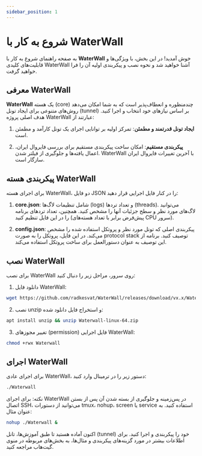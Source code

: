```yaml
---
sidebar_position: 1
---
```


# شروع به کار با WaterWall

به صفحه راهنمای شروع به کار با **WaterWall** خوش آمدید! در این بخش، با ویژگی‌ها و قابلیت‌های کلیدی WaterWall آشنا خواهید شد و نحوه نصب و پیکربندی اولیه آن را فرا خواهید گرفت.

## معرفی WaterWall

**WaterWall** یک هسته (core) چندمنظوره و انعطاف‌پذیر است که به شما امکان می‌دهد روش‌های متنوعی برای ایجاد تونل (tunnel) بر اساس نیازهای خود انتخاب و اجرا کنید. هدف اصلی پروژه WaterWall عبارتند از:

1. **ایجاد تونل قدرتمند و مطمئن**: تمرکز اولیه بر توانایی اجرای یک تونل کارآمد و مطمئن است.

2. **پیکربندی مستقیم**: امکان ساخت پیکربندی مستقیم برای بررسی فایروال ایران، اعمال یافته‌ها و جلوگیری از فیلتر شدن. WaterWall با آخرین تغییرات فایروال ایران سازگار است.

## پیکربندی هسته WaterWall

برای اجرای هسته WaterWall، دو فایل JSON را در کنار فایل اجرایی قرار دهید:

1. **core.json**: شامل تنظیمات لاگ‌ها (logs) و تعداد ترد‌ها (threads). می‌توانید لاگ‌های مورد نظر و سطح جزئیات آنها را مشخص کنید. همچنین، تعداد ترد‌های برنامه را در این فایل تنظیم کنید (پیش‌فرض برابر با تعداد هسته‌های CPU سرور).

2. **config.json**: پیکربندی اصلی که تونل مورد نظر و پروتکل استفاده شده را مشخص می‌کند. در این فایل، پروتکل را به صورت protocol stack توصیف کنید. برنامه از این توصیف به عنوان دستورالعمل برای ساخت پروتکل استفاده می‌کند.

## نصب WaterWall

برای نصب WaterWall روی سرور، مراحل زیر را دنبال کنید:

1. دانلود فایل WaterWall:

```sh
wget https://github.com/radkesvat/WaterWall/releases/download/vx.x/Waterwall-linux-64.zip
```

2. نصب unzip و استخراج فایل دانلود شده:

```sh
apt install unzip && unzip Waterwall-linux-64.zip
```

3. تغییر مجوزهای (permission) فایل اجرایی WaterWall:

```sh
chmod +rwx Waterwall
```

## اجرای WaterWall

برای اجرای عادی WaterWall، دستور زیر را در ترمینال وارد کنید:

```sh
./Waterwall
```

نکته: برای اجرای WaterWall در پس‌زمینه و جلوگیری از بسته شدن آن پس از بستن اتصال SSH، می‌توانید از دستورات tmux، nohup، screen یا service استفاده کنید. به عنوان مثال:

```sh
nohup ./Waterwall &
```

اکنون آماده هستید تا طبق آموزش‌ها، تانل (tunnel) خود را پیکربندی و اجرا کنید. برای اطلاعات بیشتر در مورد گزینه‌های پیکربندی و مثال‌ها، به بخش‌های مربوطه در منوی گیت‌هاب مراجعه کنید.
